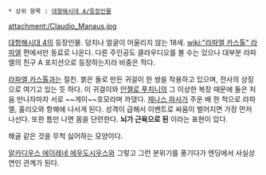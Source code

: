  * 상위 항목 : [[대항해시대 4/등장인물]]

attachment:/Claudio_Manaus.jpg

[[대항해시대 4]]의 등장인물. 덩치나 얼굴이 어울리지 않는 18세. [[wiki:"라파엘 카스톨" 라파엘]] 편에서만 동료로 나온다. 다른 주인공도 클라우디오를 볼 수는 있으나 대부분 라파엘의 친구 A 포지션으로 등장하는지라 비중은 적다.

[[라파엘 카스톨]]과는 절친. 붉은 돌로 만든 귀걸이 한 쌍을 착용하고 있으며, 전사의 상징으로 여기고 있는 듯 하다. 이 귀걸이와 [[안젤로 푸치니]]의 그 이상한 복장 때문에 둘은 처음 만나자마자 서로 ~~게이~~호모라며 까댔다. [[제나스 파사]]가 주운 배 한 척으로 라파엘, 훌리오와 항해에 나서게 된다. 성격이 급해서 이벤트로 싸움이 벌어지면 가장 먼저 나선다. 또한 틈만 나면 몸을 단련한다. '''뇌가 근육으로 된''' 이라는 표현이 있다.

해골 같은 것을 무척 싫어하는 모양이다.

[[알카디우스 에이레네 에우도시우스]]와 그렇고 그런 분위기를 풍기다가 엔딩에서 사실상 연인 관계가 된다.
